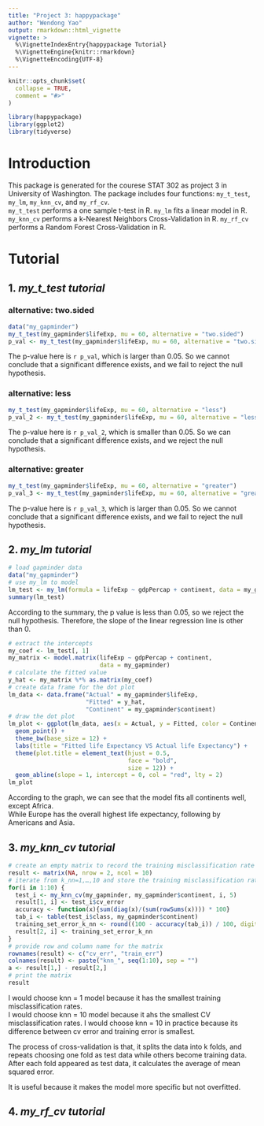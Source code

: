 ```yaml
---
title: "Project 3: happypackage"
author: "Wendong Yao"
output: rmarkdown::html_vignette
vignette: >
  %\VignetteIndexEntry{happypackage Tutorial}
  %\VignetteEngine{knitr::rmarkdown}
  %\VignetteEncoding{UTF-8}
---
```


```r
knitr::opts_chunk$set(
  collapse = TRUE,
  comment = "#>"
)
```

```r
library(happypackage)
library(ggplot2)
library(tidyverse)
```

# Introduction

This package is generated for the courese STAT 302 as project 3 in University of Washington. The package includes four functions: `my_t_test`, `my_lm`, `my_knn_cv`, and `my_rf_cv`.  
`my_t_test` performs a one sample t-test in R.
`my_lm` fits a linear model in R.
`my_knn_cv`  performs a k-Nearest Neighbors Cross-Validation in R.
`my_rf_cv` performs a Random Forest Cross-Validation in R.
\n

# Tutorial

## 1. *my_t_test tutorial*
### alternative: two.sided
  \begin{align}
  H_0: \mu &= 60,\\
  H_a: \mu &\neq 60.
  \end{align}
```r
data("my_gapminder")
my_t_test(my_gapminder$lifeExp, mu = 60, alternative = "two.sided")
p_val <- my_t_test(my_gapminder$lifeExp, mu = 60, alternative = "two.sided")$p_val
```
The p-value here is `r p_val`, which is larger than 0.05. So we cannot conclude that a significant difference exists, and we fail to reject the null hypothesis.
  
### alternative: less
  \begin{align}
  H_0: \mu &= 60,\\
  H_a: \mu &< 60.
  \end{align}
```r
my_t_test(my_gapminder$lifeExp, mu = 60, alternative = "less")
p_val_2 <- my_t_test(my_gapminder$lifeExp, mu = 60, alternative = "less")$p_val
```
The p-value here is `r p_val_2`, which is smaller than 0.05. So we can conclude that a significant difference exists, and we reject the null hypothesis.
  
### alternative: greater
  \begin{align}
  H_0: \mu &= 60,\\
  H_a: \mu &> 60.
  \end{align}
```r
my_t_test(my_gapminder$lifeExp, mu = 60, alternative = "greater")
p_val_3 <- my_t_test(my_gapminder$lifeExp, mu = 60, alternative = "greater")$p_val
```
The p-value here is `r p_val_3`, which is larger than 0.05. So we cannot conclude that a significant difference exists, and we fail to reject the null hypothesis.
  

## 2. *my_lm tutorial*

```r
# load gapminder data
data("my_gapminder")
# use my_lm to model
lm_test <- my_lm(formula = lifeExp ~ gdpPercap + continent, data = my_gapminder)
summary(lm_test)
```

According to the summary, the p value is less than 0.05, so we reject the null hypothesis. Therefore, the slope of the linear regression line is other than 0.

```r
# extract the intercepts
my_coef <- lm_test[, 1]
my_matrix <- model.matrix(lifeExp ~ gdpPercap + continent, 
                          data = my_gapminder)
# calculate the fitted value 
y_hat <- my_matrix %*% as.matrix(my_coef)
# create data frame for the dot plot
lm_data <- data.frame("Actual" = my_gapminder$lifeExp,
                      "Fitted" = y_hat,
                      "Continent" = my_gapminder$continent)
# draw the dot plot
lm_plot <- ggplot(lm_data, aes(x = Actual, y = Fitted, color = Continent)) +
  geom_point() +
  theme_bw(base_size = 12) +
  labs(title = "Fitted life Expectancy VS Actual life Expectancy") + 
  theme(plot.title = element_text(hjust = 0.5,
                                  face = "bold",
                                  size = 12)) +
  geom_abline(slope = 1, intercept = 0, col = "red", lty = 2)
lm_plot
```

According to the graph, we can see that the model fits all continents well, except Africa.  
While Europe has the overall highest life expectancy, following by Americans and Asia.

## 3. *my_knn_cv tutorial*

```r
# create an empty matrix to record the training misclassification rate and the CV misclassification rate
result <- matrix(NA, nrow = 2, ncol = 10)
# iterate from k_nn=1,…,10 and store the training misclassification rate and the CV misclassification rate
for(i in 1:10) {
  test_i <- my_knn_cv(my_gapminder, my_gapminder$continent, i, 5)
  result[1, i] <- test_i$cv_error
  accuracy <- function(x){sum(diag(x)/(sum(rowSums(x)))) * 100}
  tab_i <- table(test_i$class, my_gapminder$continent)
  training_set_error_k_nn <- round((100 - accuracy(tab_i)) / 100, digit = 2)
  result[2, i] <- training_set_error_k_nn
}
# provide row and column name for the matrix 
rownames(result) <- c("cv_err", "train_err")
colnames(result) <- paste("knn_", seq(1:10), sep = "")
a <- result[1,] - result[2,]
# print the matrix
result
```

I would choose knn = 1 model because it has the smallest training misclassification rates.  
I would choose knn = 10 model because it ahs the smallest CV misclassification rates.
I would choose knn = 10 in practice because its difference between cv error and training error is smallest.

The process of cross-validation is that, it splits the data into k folds, and repeats choosing one fold as test data while others become training data. After each fold appeared as test data, it calculates the average of mean squared error.  

It is useful because it makes the model more specific but not overfitted.

## 4. *my_rf_cv tutorial*

